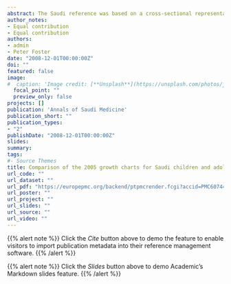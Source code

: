 ```yaml
---
abstract: The Saudi reference was based on a cross-sectional representative sample of the Saudi population of healthy children and adolescents from birth to 19 years of age. Measurements of the length/ stature, weight and head circumference were performed according to expert recommendations. The CDC charts from birth to 20 years were based on a cross-sectional representative national sample from five sources collected between 1963 and 1994. The data from the CDC study including the 3rd, 5th, 50th, 95th, and 97th percentiles were plotted against the corresponding percentiles on the Saudi charts for the weight for age, height for age, weight for height for children from 0 to 36 months and weight for age, stature for age and body mass index for children 2 to 19 years of age.
author_notes:
- Equal contribution
- Equal contribution
authors:
- admin
- Peter Foster
date: "2008-12-01T00:00:00Z"
doi: ""
featured: false
image:
#  caption: 'Image credit: [**Unsplash**](https://unsplash.com/photos/jdD8gXaTZsc)'
  focal_point: ""
  preview_only: false
projects: []
publication: 'Annals of Saudi Medicine'
publication_short: ""
publication_types:
- "2"
publishDate: "2008-12-01T00:00:00Z"
slides: 
summary: 
tags:
#- Source Themes
title: Comparison of the 2005 growth charts for Saudi children and adolescents to the 2000 CDC growth charts
url_code: ""
url_dataset: ""
url_pdf: "https://europepmc.org/backend/ptpmcrender.fcgi?accid=PMC6074495&blobtype=pdf"
url_poster: ""
url_project: ""
url_slides: ""
url_source: ""
url_video: ""
---
```


{{% alert note %}}
Click the *Cite* button above to demo the feature to enable visitors to import publication metadata into their reference management software.
{{% /alert %}}

{{% alert note %}}
Click the *Slides* button above to demo Academic's Markdown slides feature.
{{% /alert %}}

